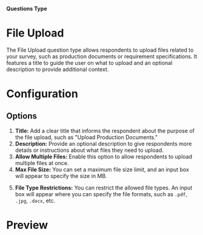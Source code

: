 
#### Questions Type

# File Upload

The File Upload question type allows respondents to upload files related to your survey, such as production documents or requirement specifications. It features a title to guide the user on what to upload and an optional description to provide additional context.

<MdxImage
  src={FileUpload}
  alt="Overview of Fill Upload question type"
  quality="100"
  className="max-w-full rounded-lg sm:max-w-3xl"
/>

# Configuration

## Options

1. **Title:** Add a clear title that informs the respondent about the purpose of the file upload, such as "Upload Production Documents."
2. **Description:** Provide an optional description to give respondents more details or instructions about what files they need to upload.
3. **Allow Multiple Files:** Enable this option to allow respondents to upload multiple files at once.
4. **Max File Size:** You can set a maximum file size limit, and an input box will appear to specify the size in MB.

<MdxImage
  src={FileUploadPreviewType}
  alt="Overview of File Uploade question type option max size"
  quality="100"
  className="max-w-full rounded-lg sm:max-w-3xl"
/>

5. **File Type Restrictions:** You can restrict the allowed file types. An input box will appear where you can specify the file formats, such as `.pdf`, `.jpg`, `.docx`, etc.

<MdxImage
  src={FileUploadPreviewType}
  alt="Overview of File Uploade question type option file type"
  quality="100"
  className="max-w-full rounded-lg sm:max-w-3xl"
/>

# Preview

<MdxImage
  src={FileUploadPreview}
  alt="Preview of File Uploade question type"
  quality="100"
  className="max-w-full rounded-lg sm:max-w-lg"
/>
